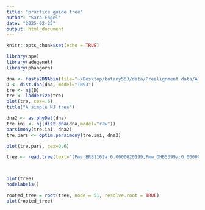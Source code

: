 ```yaml
---
title: "practice guide tree"
author: "Sara Engel"
date: "2025-02-25"
output: html_document
---
```


```r
knitr::opts_chunk$set(echo = TRUE)
```

```r
library(ape)
library(adegenet)
library(phangorn)
```

```r
dna <- fasta2DNAbin(file="~/Desktop/botany563/data/Prealignment data/ATP_seq.fasta")
D <- dist.dna(dna, model="TN93")
tre <- nj(D)
tre <- ladderize(tre)
plot(tre, cex=.6)
title("A simple NJ tree")
```

```r
dna2 <- as.phyDat(dna)
tre.ini <- nj(dist.dna(dna,model="raw"))
parsimony(tre.ini, dna2)
tre.pars <- optim.parsimony(tre.ini, dna2)

plot(tre.pars, cex=0.6)
```

```r

tree <- read.tree(text="(Pms_BRB1162a:0.0000020199,Pmw_DHB5399a:0.0000028651,((Pme_dhb4768b:0.0024695124,((((((Pc_116284a:0.0000022538,Pc_116283a:0.0000020689):0.0019400077,(Pac_TA22a:0.0000020646,Pac_TA22b:0.0000025308):0.0000020207):0.0000020423,((Pa_B8248a:0.0000028651,Pa_B8248b:0.0000020667):0.0000020443,Pc_B5186b:0.0019399415):0.0019399892):0.0040621032,(((Py_BTS08324a:0.0000020249,Py_BTS08324b:0.0000020292):0.0019393181,Ps_SIN152b:0.0000025567):0.0019396388,((Ps_SIN152a:0.0000020423,Py_BTS08305a:0.0000022396):0.0000020596,(Py_BTS08305b:0.0039327275,(Pmw_DHB5399b:0.0000024018,Pme_JK09429b:0.0000020575):0.0039376824):0.0000022921):0.0000020247):0.0040694295):0.0019357374,(Gr_JK04078a:0.0000024023,Gr_JK04078b:0.0019393843):0.0129577583):0.0000020075,(((((Pl_DHB5709a:0.0000028651,Pl_DHB5709b:0.0000028651):0.0000029230,Pl_TKA28b:0.0000028651):0.0000022724,Pl_TKA28a:0.0000028651):0.0000021622,Pl_DHB5227a:0.0000020429):0.0019695850,((Pt_B16050a:0.0000020966,Pt_B16050b:0.0000021003):0.0041204754,Pl_DHB5227b:0.0019617880):0.0020001200):0.0019739723):0.0019814287):0.0000029503,((Pms_BRB1162b:0.0019757602,Pme_JK09429a:0.0019733915):0.0017116462,Pme_dhb4768a:0.0082756970):0.0065230974):0.0000020831);")



plot(tree)
nodelabels()

rooted_tree = root(tree, node = 51, resolve.root = TRUE)
plot(rooted_tree)
```


